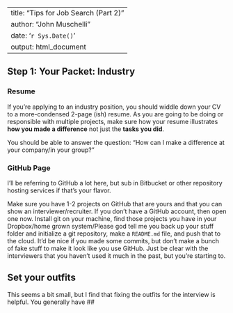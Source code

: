 
---
title: "Tips for Job Search (Part 2)"
author: "John Muschelli"
date: '`r Sys.Date()`'
output: html_document
---


## Step 1: Your Packet: Industry

### Resume

If you're applying to an industry position, you should widdle down your CV to a more-condensed 2-page (ish) resume.  As you are going to be doing or responsible with multiple projects, make sure how your resume illustrates **how you made a difference** not just the **tasks you did**.  

You should be able to answer the question: "How can I make a difference at your company/in your group?"

### GitHub Page
I'll be referring to GitHub a lot here, but sub in Bitbucket or other repository hosting services if that's your flavor.

Make sure you have 1-2 projects on GitHub that are yours and that you can show an interviewer/recruiter.  If you don't have a GitHub account, then open one now.  Install git on your machine, find those projects you have in your Dropbox/home grown system/Please god tell me you back up your stuff folder and initialize a git repository, make a `README.md` file, and push that to the cloud.  It'd be nice if you made some commits, but don't make a bunch of fake stuff to make it look like you use GitHub.  Just be clear with the interviewers that you haven't used it much in the past, but you're starting to.



## Set your outfits

This seems a bit small, but I find that fixing the outfits for the interview is helpful.  You generally have 
##
